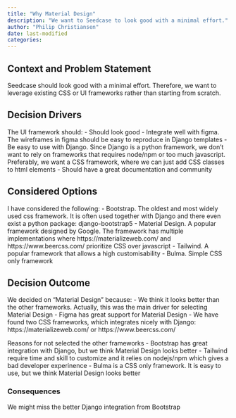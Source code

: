 ```yaml
---
title: "Why Material Design"
description: "We want to Seedcase to look good with a minimal effort."
author: "Philip Christiansen"
date: last-modified
categories:
---
```



## Context and Problem Statement

Seedcase should look good with a minimal effort. Therefore, we want to leverage existing CSS or UI frameworks rather than starting from scratch. 

## Decision Drivers

The UI framework should:
- Should look good
- Integrate well with figma. The wireframes in figma should be easy to reproduce in Django templates
- Be easy to use with Django. Since Django is a python framework, we don't want to rely on frameworks that requires node/npm or too much javascript. Preferably, we want a CSS framework, where we can just add CSS classes to html elements
- Should have a great documentation and community

## Considered Options

I have considered the following:
- Bootstrap. The oldest and most widely used css framework. It is often used together with Django and there even exist a python package: django-bootstrap5
- Material Design. A popular framework designed by Google. The framework has multiple implementations where https://materializeweb.com/ and https://www.beercss.com/ prioritize CSS over javascript
- Tailwind. A popular framework that allows a high customisability
- Bulma. Simple CSS only framework

## Decision Outcome

We decided on "Material Design" because:
- We think it looks better than the other frameworks. Actually, this was the main driver for selecting Material Design
- Figma has great support for Material Design
- We have found two CSS frameworks, which integrates nicely with Django: https://materializeweb.com/ or https://www.beercss.com/

Reasons for not selected the other frameworks
- Bootstrap has great integration with Django, but we think Material Design looks better 
- Tailwind require time and skill to customize and it relies on nodejs/npm which gives a bad developer experinence
- Bulma is a CSS only framework. It is easy to use, but we think Material Design looks better

### Consequences

We might miss the better Django integration from Bootstrap